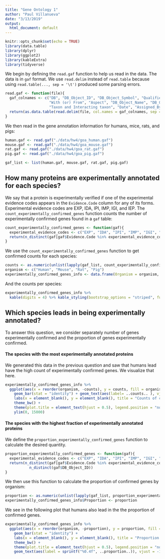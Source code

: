 ```yaml
---
title: "Gene Ontology 1"
author: "Paul Villanueva"
date: "3/13/2019"
output:
  html_document: default
---
```


```r
knitr::opts_chunk$set(echo = TRUE)
library(data.table)
library(dplyr)
library(ggplot2)
library(kableExtra)
library(tidyverse)
```

We begin by defining the `read.gaf` function to help us read in the data. The data is in `gaf` format. We use `read.delim` instead of `read.table` because using `read.table(..., sep = '\t')` produced some parsing errors. 

```r
read.gaf <- function(file){
  gaf_colnames <- c("DB", "DB_Object_ID", "DB_Object_Symbol", "Qualifier", "GO_ID", "DB:Reference", "Evidence Code", 
                    "With (or) From", "Aspect", "DB_Object_Name", "DB_Object_Synonym", "DB_Object_Type", 
                    "Taxon and Interacting taxon", "Date", "Assigned_By", "Annotation_Extension", "Gene_Product_Form_ID")
  return(as.data.table(read.delim(file, col.names = gaf_colnames, sep = "\t", comment.char = "!", header = FALSE, stringsAsFactors = FALSE)))
}
```

We then read in the gene annotation information for humans, mice, rats, and pigs:

```r
human.gaf <- read.gaf("./data/hw4/goa_human.gaf")
mouse.gaf <- read.gaf("./data/hw4/goa_mouse.gaf")
rat.gaf <- read.gaf("./data/hw4/goa_rat.gaf")
pig.gaf <- read.gaf("./data/hw4/goa_pig.gaf")

gaf_list <- list(human.gaf, mouse.gaf, rat.gaf, pig.gaf)
```

## How many proteins are experimentally annotated for each species?

We say that a protein is experimentally verified if one of the experimental evidence codes appears in the  `Evidence.Code` column for any of its forms. Experimental evidence codes are EXP, IDA, IPI, IMP, IGI, and IEP. The `count_experimentally_confirmed_genes` function counts the number of experimentally confirmed genes found in a `gaf` table:

```r
count_experimentally_confirmed_genes <- function(gaf){
  experimental_evidence_codes <- c("EXP", "IDA", "IPI", "IMP", "IGI", "IEP")
  return(n_distinct(gaf[gaf$Evidence.Code %in% experimental_evidence_codes, "DB_Object_ID"]))
}
```

We use the `count_experimentally_confirmed_genes` function to get confirmed counts for each species:

```r
counts <- as.numeric(unlist(lapply(gaf_list, count_experimentally_confirmed_genes)))
organism <- c("Human", "Mouse", "Rat", "Pig")
experimentally_confirmed_genes_info <- data.frame(Organism = organism, Counts = counts)
```

And the counts per species:

```r
experimentally_confirmed_genes_info %>% 
  kable(digits = 4) %>% kable_styling(bootstrap_options = "striped", full_width = FALSE) 
```

## Which species leads in being experimentally annotated?

To answer this question, we consider separately number of genes experimentally confirmed and the proportion of genes experimentally confirmed.



#### The species with the most experimentally annotated proteins

We generated this data in the previous question and saw that humans lead have the high count of experimentally confirmed genes. We visualize that here.

```r
experimentally_confirmed_genes_info %>% 
  ggplot(aes(x = reorder(organism, -counts), y = counts, fill = organism)) + 
    geom_bar(stat = "identity") + geom_text(aes(label= ..counts.. ), vjust = -1) + 
    labs(x = element_blank(), y = element_blank(), title = "Counts of confirmed genes by organism") + 
    theme_bw() + 
    theme(plot.title = element_text(hjust = 0.5), legend.position = "none") + 
    ylim(0, 15000)
```


#### The species with the highest fraction of experimentally annotated proteins

We define the `proportion_experimentally_confirmed_genes` function to calculate the desired quantity.

```r
proportion_experimentally_confirmed_genes <- function(gaf){
  experimental_evidence_codes <- c("EXP", "IDA", "IPI", "IMP", "IGI", "IEP")
  return(n_distinct(gaf[gaf$Evidence.Code %in% experimental_evidence_codes, "DB_Object_ID"]) / 
           n_distinct(gaf$DB_Object_ID))
}
```

We then use this function to calculate the proportion of confirmed genes by organism:

```r
proportion <- as.numeric(unlist(lapply(gaf_list, proportion_experimentally_confirmed_genes)))
experimentally_confirmed_genes_info$Proportion <- proportion
```

We see in the following plot that humans also lead in the the proportion of confirmed genes.

```r
experimentally_confirmed_genes_info %>% 
  ggplot(aes(x = reorder(organism, -proportion), y = proportion, fill = organism)) + 
    geom_bar(stat = "identity") +
    labs(x = element_blank(), y = element_blank(), title = "Proportion of confirmed genes by organism") + 
    theme_bw() + 
    theme(plot.title = element_text(hjust = 0.5), legend.position = "none") + ylim(0, 1) +
    geom_text(aes(label = sprintf("%0.4f", ..proportion..)), vjust = -1)
```
